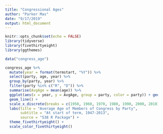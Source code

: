 ```yaml
---
title: "Congressional Ages"
author: "Parker Mas"
date: "9/17/2019"
output: html_document
---
```


```r
knitr::opts_chunk$set(echo = FALSE)
library(tidyverse)
library(fivethirtyeight)
library(ggthemes)
```

```r
data("congress_age")

congress_age %>%
  mutate(year = format(termstart, "%Y")) %>%
  select(party, age, year) %>%
  group_by(party, year) %>%
  filter(party %in% c("R", "D")) %>%
  summarise(AvgAge = mean(age)) %>%
  ggplot(aes(x = year, y = AvgAge, group = party, color = party)) + geom_point(alpha = 0) +
  geom_line() +
  scale_x_discrete(breaks = c(1950, 1960, 1970, 1980, 1990, 2000, 2010), labels = c("1950", "'60", "'70", "'80", "'90", "2000", "'10")) +
  labs(title = "Average Age of Members of Congress by Party",
       subtitle = "At start of term, 1947-2013",
       source = "538 R Package") +
  theme_fivethirtyeight() +
  scale_color_fivethirtyeight()

```


